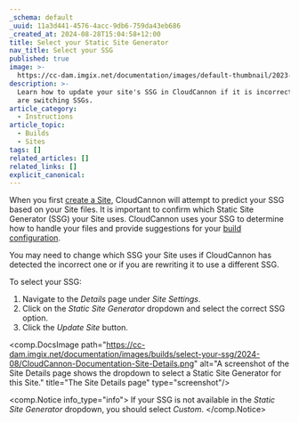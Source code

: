 ```yaml
---
_schema: default
_uuid: 11a3d441-4576-4acc-9db6-759da43eb686
_created_at: 2024-08-28T15:04:58+12:00
title: Select your Static Site Generator
nav_title: Select your SSG
published: true
image: >-
  https://cc-dam.imgix.net/documentation/images/default-thumbnail/2023-Q4/CloudCannon-Documentation-Thumbnail.png
description: >-
  Learn how to update your site's SSG in CloudCannon if it is incorrect or you
  are switching SSGs.
article_category:
  - Instructions
article_topic:
  - Builds
  - Sites
tags: []
related_articles: []
related_links: []
explicit_canonical:
---
```

When you first [create a Site](/documentation/guides/getting-started-with-editing/), CloudCannon will attempt to predict your SSG based on your Site files. It is important to confirm which Static Site Generator (SSG) your Site uses. CloudCannon uses your SSG to determine how to handle your files and provide suggestions for your [build configuration](/documentation/articles/configure-your-command-line-options/).

You may need to change which SSG your Site uses if CloudCannon has detected the incorrect one or if you are rewriting it to use a different SSG.

To select your SSG:

1. Navigate to the *Details* page under *Site Settings*.
2. Click on the *Static Site Generator* dropdown and select the correct SSG option.
3. Click the *Update Site* button.

<comp.DocsImage path="https://cc-dam.imgix.net/documentation/images/builds/select-your-ssg/2024-08/CloudCannon-Documentation-Site-Details.png" alt="A screenshot of the Site Details page shows the dropdown to select a Static Site Generator for this Site." title="The Site Details page" type="screenshot"/>

<comp.Notice info_type="info">
  If your SSG is not available in the *Static Site Generator* dropdown, you should select *Custom*.
</comp.Notice>